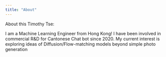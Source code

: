 ```yaml
---
title: "About"
---
```


About this Timothy Tse:

I am a Machine Learning Engineer from Hong Kong!
I have been involved in commercial R&D for Cantonese Chat bot since 2020.
My current interest is exploring ideas of Diffusion/Flow-matching models beyond simple photo generation



